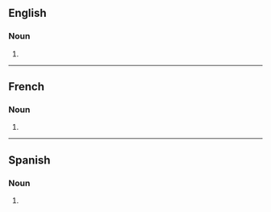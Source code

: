 {{also|mikado's}}
==English==

===Noun===
{{head|en|noun form}}

# {{plural of|en|mikado}}

----

==French==

===Noun===
{{head|fr|noun plural form|g=?}}

# {{plural of|fr|mikado}}

----

==Spanish==

===Noun===
{{head|es|noun form|g=m-p}}

# {{plural of|es|mikado}}